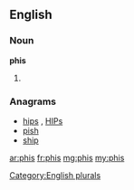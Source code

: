 ==English==

===Noun===
'''phis'''

# {{plural of|[[phi]]}}

===Anagrams===
* [[hips#English|hips]] , [[HIPs#English|HIPs]]
* [[pish#English|pish]]
* [[ship#English|ship]]

[[Category:English plurals]]

[[ar:phis]]
[[fr:phis]]
[[mg:phis]]
[[my:phis]]
